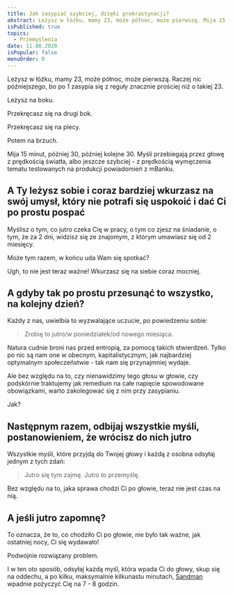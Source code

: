 ```yaml
---
title: Jak zasypiać szybciej, dzięki prokrastynacji?
abstract: Leżysz w łóżku, mamy 23, może północ, może pierwszą. Mija 15 minut, później 30, później kolejne 30. Jedyne czego pragniesz, to zasnąć. Jak?
isPublished: true
topics:
  - Przemyślenia
date: 11.08.2020
isPopular: false
menuOrder: 0
---
```


Leżysz w łóżku, mamy 23, może północ, może pierwszą. Raczej nic późniejszego, bo po 1 zasypia się z reguły znacznie prościej niż o takiej 23.

Leżysz na boku.

Przekręcasz się na drugi bok.

Przekręcasz się na plecy.

Potem na brzuch.

Mija 15 minut, później 30, później kolejne 30. Myśli przebiegają przez głowę z prędkością światła, albo jeszcze szybciej - z prędkością wymęczenia tematu testowanych na produkcji powiadomień z mBanku.

## A Ty leżysz sobie i coraz bardziej wkurzasz na swój umysł, który nie potrafi się uspokoić i dać Ci po prostu pospać

Myślisz o tym, co jutro czeka Cię w pracy, o tym co zjesz na śniadanie, o tym, że za 2 dni, widzisz się ze znajomym, z którym umawiasz się od 2 miesięcy.

Może tym razem, w końcu uda Wam się spotkać?

Ugh, to nie jest teraz ważne! Wkurzasz się na siebie coraz mocniej.

## A gdyby tak po prostu przesunąć to wszystko, na kolejny dzień?

Każdy z nas, uwielbia to wyzwalające uczucie, po powiedzeniu sobie:

> Zrobię to jutro/w poniedziałek/od nowego miesiąca.

Natura cudnie broni nas przed entropią, za pomocą takich stwierdzeń. Tylko po nic są nam one w obecnym, kapitalistycznym, jak najbardziej optymalnym społeczeństwie - tak nam się przynajmniej wydaje.

Ale bez względu na to, czy nienawidzimy tego głosu w głowie, czy podskórnie traktujemy jak remedium na całe napięcie spowodowane obowiązkami, warto zakolegować się z nim przy zasypianiu.

Jak?

## Następnym razem, odbijaj wszystkie myśli, postanowieniem, że wrócisz do nich jutro

Wszystkie myśli, które przyjdą do Twojej głowy i każdą z osobna odsyłaj jednym z tych zdań:

> Jutro się tym zajmę.
> Jutro to przemyślę.

Bez względu na to, jaka sprawa chodzi Ci po głowie, teraz nie jest czas na nią.

## A jeśli jutro zapomnę?

To oznacza, że to, co chodziło Ci po głowie, nie było tak ważne, jak ostatniej nocy, Ci się wydawało!

Podwójnie rozwiązany problem.

I w ten oto sposób, odsyłaj każdą myśl, która wpada Ci do głowy, skup się na oddechu, a po kilku, maksymalnie kilkunastu minutach, [Sandman](https://www.youtube.com/watch?v=DbPsIWto5PY) wpadnie pożyczyć Cię na 7 - 8 godzin.
